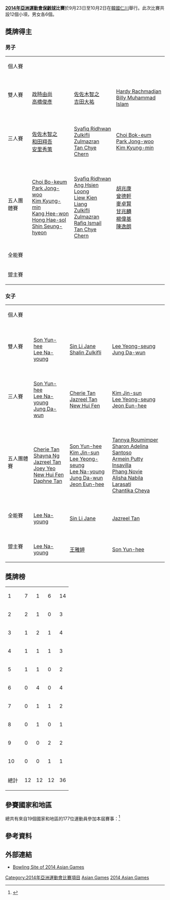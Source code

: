 '''[[2014年亞洲運動會|2014年亞洲運動會]][[保齡球|保齡球]]比賽'''於9月23日至10月2日在[[韓國|韓國]][[仁川|仁川]]舉行。此次比賽共設12個小項，男女各6個。

==獎牌得主==
===男子===
{| {{MedalistTable|type=項目|style=font-size:small;}}
|-
|個人賽
|{{flagIOC2medalist|[[Yannaphon_Larp_Apharat|Yannaphon Larp Apharat]]|THA|2014年亞洲運動會}}
|{{flagIOC2medalist|[[杜建超|杜建超]]|CHN|2014年亞洲運動會}}
|{{flagIOC2medalist|[[Sithiphol_Kunaksorn|Sithiphol Kunaksorn]]|THA|2014年亞洲運動會}}
|-
|雙人賽
|{{flagIOC2team|JPN|2014年亞洲運動會}}<br />[[政時由尚|政時由尚]]<br />[[高橋俊彥|高橋俊彥]]
|{{flagIOC2team|JPN|2014年亞洲運動會}}<br />[[佐佐木智之|佐佐木智之]]<br />[[吉田大祐|吉田大祐]]
|{{flagIOC2team|INA|2014年亞洲運動會}}<br />[[Hardy_Rachmadian|Hardy Rachmadian]]<br />[[Billy_Muhammad_Islam|Billy Muhammad Islam]]
|-
|三人賽
|{{flagIOC2team|JPN|2014年亞洲運動會}}<br />[[佐佐木智之|佐佐木智之]]<br />[[和田翔吾|和田翔吾]]<br />[[安里秀策|安里秀策]]
|{{flagIOC2team|MAS|2014年亞洲運動會}}<br />[[Syafiq_Ridhwan|Syafiq Ridhwan]]<br />[[Zulkifli_Zulmazran|Zulkifli Zulmazran]]<br />[[Tan_Chye_Chern|Tan Chye Chern]]
|{{flagIOC2team|KOR|2014年亞洲運動會}}<br />[[Choi_Bok-eum|Choi Bok-eum]]<br />[[Park_Jong-woo|Park Jong-woo]]<br />[[Kim_Kyung-min|Kim Kyung-min]]
|-
|五人團體賽
|{{flagIOC2team|KOR|2014年亞洲運動會}}<br />[[Choi_Bo-keum|Choi Bo-keum]]<br />[[Park_Jong-woo|Park Jong-woo]]<br />[[Kim_Kyung-min|Kim Kyung-min]]<br />[[Kang_Hee-won|Kang Hee-won]]<br />[[Hong_Hae-sol|Hong Hae-sol]]<br />[[Shin_Seung-hyeon|Shin Seung-hyeon]]
|{{flagIOC2team|MAS|2014年亞洲運動會}}<br />[[Syafiq_Ridhwan|Syafiq Ridhwan]]<br />[[Ang_Hsien_Loong|Ang Hsien Loong]]<br />[[Liew_Kien_Liang|Liew Kien Liang]]<br />[[Zulkifli_Zulmazran|Zulkifli Zulmazran]]<br />[[Rafiq_Ismail|Rafiq Ismail]]<br />[[Tan_Chye_Chern|Tan Chye Chern]]
|{{flagIOC2team|HKG|2014年亞洲運動會}}<br />[[胡兆康|胡兆康]]<br />[[曾德軒|曾德軒]]<br />[[麥卓賢|麥卓賢]]<br />[[甘兆麟|甘兆麟]]<br />[[楊偉基|楊偉基]]<br />[[陳逸朗|陳逸朗]]
|-
|全能賽
|{{flagIOC2medalist|[[Park_Jong-woo|Park Jong-woo]]|KOR|2014年亞洲運動會}}
|{{flagIOC2medalist|[[Larp_Apharat_Yannaphon|Larp Apharat Yannaphon]]|THA|2014年亞洲運動會}}
|{{flagIOC2medalist|[[Kang_Hee-won|Kang Hee-won]]|KOR|2014年亞洲運動會}}
|-
|盟主賽
|{{flagIOC2medalist|[[Park_Jong-woo|Park Jong-woo]]|KOR|2014年亞洲運動會}}
|{{flagIOC2medalist|[[胡兆康|胡兆康]]|HKG|2014年亞洲運動會}}
|{{flagIOC2medalist|[[Shaker_Ali_Al-Hassan|Shaker Ali Al-Hassan]]|UAE|2014年亞洲運動會}}
|}

===女子===

{| {{MedalistTable|type=項目|style=font-size:small;}}
|-
|個人賽
|{{flagIOC2medalist|[[周佳溱|周佳溱]]|TPE|2014年亞洲運動會}}
|{{flagIOC2medalist|[[Jazreel_Tan|Jazreel Tan]]|SIN|2014年亞洲運動會}}
|{{flagIOC2medalist|[[Lee_Na_Young|Lee Na Young]]|KOR|2014年亞洲運動會}}
|-
|雙人賽
|{{flagIOC2team|KOR|2014年亞洲運動會}}<br />[[Son_Yun-hee|Son Yun-hee]]<br />[[Lee_Na-young|Lee Na-young]]
|{{flagIOC2team|MAS|2014年亞洲運動會}}<br />[[Sin_Li_Jane|Sin Li Jane]]<br />[[Shalin_Zulkifli|Shalin Zulkifli]]
|{{flagIOC2team|KOR|2014年亞洲運動會}}<br />[[Lee_Yeong-seung|Lee Yeong-seung]]<br />[[Jung_Da-wun|Jung Da-wun]]
|-
|三人賽
|{{flagIOC2team|KOR|2014年亞洲運動會}}<br />[[Son_Yun-hee|Son Yun-hee]]<br />[[Lee_Na-young|Lee Na-young]]<br />[[Jung_Da-wun|Jung Da-wun]]
|{{flagIOC2team|SIN|2014年亞洲運動會}}<br />[[Cherie_Tan|Cherie Tan]]<br />[[Jazreel_Tan|Jazreel Tan]]<br />[[New_Hui_Fen|New Hui Fen]]
|{{flagIOC2team|KOR|2014年亞洲運動會}}<br />[[Kim_Jin-sun|Kim Jin-sun]]<br />[[Lee_Yeong-seung|Lee Yeong-seung]]<br />[[Jeon_Eun-hee|Jeon Eun-hee]]
|-
|五人團體賽
|{{flagIOC2team|SIN|2014年亞洲運動會}}<br />[[Cherie_Tan|Cherie Tan]]<br />[[Shayna_Ng|Shayna Ng]]<br />[[Jazreel_Tan|Jazreel Tan]]<br />[[Joey_Yeo|Joey Yeo]]<br />[[New_Hui_Fen|New Hui Fen]]<br />[[Daphne_Tan|Daphne Tan]]
|{{flagIOC2team|KOR|2014年亞洲運動會}}<br />[[Son_Yun-hee|Son Yun-hee]]<br />[[Kim_Jin-sun|Kim Jin-sun]]<br />[[Lee_Yeong-seung|Lee Yeong-seung]]<br />[[Lee_Na-young|Lee Na-young]]<br />[[Jung_Da-wun|Jung Da-wun]]<br />[[Jeon_Eun-hee|Jeon Eun-hee]]
|{{flagIOC2team|INA|2014年亞洲運動會}}<br />[[Tannya_Roumimper|Tannya Roumimper]]<br />[[Sharon_Adelina_Santoso|Sharon Adelina Santoso]]<br />[[Armein_Putty_Insavilla|Armein Putty Insavilla]]<br />[[Phang_Novie|Phang Novie]]<br />[[Alisha_Nabila_Larasati|Alisha Nabila Larasati]]<br />[[Chantika_Cheya|Chantika Cheya]]
|-
|全能賽
|{{flagIOC2team|KOR|2014年亞洲運動會}}<br />[[Lee_Na-young|Lee Na-young]]
|{{flagIOC2team|MAS|2014年亞洲運動會}}<br />[[Sin_Li_Jane|Sin Li Jane]]
|{{flagIOC2team|SIN|2014年亞洲運動會}}<br />[[Jazreel_Tan|Jazreel Tan]]
|-
|盟主賽
|{{flagIOC2team|KOR|2014年亞洲運動會}}<br />[[Lee_Na-young|Lee Na-young]]
|{{flagIOC2team|TPE|2014年亞洲運動會}}<br />[[王雅婷|王雅婷]]
|{{flagIOC2team|KOR|2014年亞洲運動會}}<br />[[Son_Yun-hee|Son Yun-hee]]
|}

==獎牌榜==
{| {{RankedMedalTable|nation-width=200px}}
|-
|1||align=left|{{flagIOC2team|KOR|2014年亞洲運動會}}||7||1||6||14
|-
|2||align=left|{{flagIOC2team|JPN|2014年亞洲運動會}}||2||1||0||3
|-
|3||align=left|{{flagIOC2team|SIN|2014年亞洲運動會}}||1||2||1||4
|-
|4||align=left|{{flagIOC2team|THA|2014年亞洲運動會}}||1||1||1||3
|-
|5||align=left|{{flagIOC2team|TPE|2014年亞洲運動會}}||1||1||0||2
|-
|6||align=left|{{flagIOC2team|MAS|2014年亞洲運動會}}||0||4||0||4
|-
|7||align=left|{{flagIOC2team|HKG|2014年亞洲運動會}}||0||1||1||2
|-
|8||align=left|{{flagIOC2team|CHN|2014年亞洲運動會}}||0||1||0||1 
|-
|9||align=left|{{flagIOC2team|INA|2014年亞洲運動會}}||0||0||2||2
|-
|10||align=left|{{flagIOC2team|UAE|2014年亞洲運動會}}||0||0||1||1 
|-
!colspan=2| 總計 || 12 || 12 || 12 || 36
|}

==參賽國家和地區==
總共有來自19個國家和地區的177位運動員參加本屆賽事：<ref>{{Cite web |url=http://www.incheon2014.kr/Sports/BW/NumberofentriesbyNOC/?RSC=BW0000000&lang=en |title=Number of Entries by NOC |accessdate=2014-09-22 |archive-date=2015-09-24 |archive-url=https://web.archive.org/web/20150924034402/http://www.incheon2014.kr/Sports/BW/NumberofentriesbyNOC/?RSC=BW0000000&lang=en |dead-url=yes }}</ref>
{{columns-list|2|
*{{flagIOC2|CHN|2014年亞洲運動會|12}}
*{{flagIOC2|HKG|2014年亞洲運動會|10}}
*{{flagIOC2|INA|2014年亞洲運動會|12}}
*{{flagIOC2|JPN|2014年亞洲運動會|12}}
*{{flagIOC2|KOR|2014年亞洲運動會|12}}
*{{flagIOC2|KSA|2014年亞洲運動會|6}}
*{{flagIOC2|KUW|2014年亞洲運動會|12}}
*{{flagIOC2|MAC|2014年亞洲運動會|12}}
*{{flagIOC2|MAS|2014年亞洲運動會|12}}
*{{flagIOC2|MGL|2014年亞洲運動會|10}}
*{{flagIOC2|PHI|2014年亞洲運動會|12}}
*{{flagIOC2|QAT|2014年亞洲運動會|6}}
*{{flagIOC2|SIN|2014年亞洲運動會|12}}
*{{flagIOC2|THA|2014年亞洲運動會|10}}
*{{flagIOC2|TPE|2014年亞洲運動會|6}}
*{{flagIOC2|UAE|2014年亞洲運動會|6}}
*{{flagIOC2|UZB|2014年亞洲運動會|6}}
*{{flagIOC2|VIE|2014年亞洲運動會|6}}
*{{flagIOC2|YEM|2014年亞洲運動會|3}}
}}

==參考資料==
{{reflist}}

==外部連結==
*[https://web.archive.org/web/20141006075027/http://www.incheon2014.kr/Sports/Schedule/BySport/?RSC=BW0000000&lang=en Bowling Site of 2014 Asian Games]

{{2014年亞洲運動會項目}}
{{亞洲運動會保齡球比賽}}

[[Category:2014年亞洲運動會比賽項目|Category:2014年亞洲運動會比賽項目]]
[[Category:2014年保齡球|Asian Games]]
[[Category:韓國保齡球賽事|2014 Asian Games]]